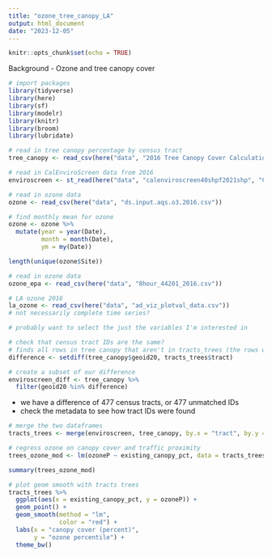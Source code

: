 ```yaml
---
title: "ozone_tree_canopy_LA"
output: html_document
date: "2023-12-05"
---
```


```r
knitr::opts_chunk$set(echo = TRUE)
```

Background - Ozone and tree canopy cover

```r
# import packages
library(tidyverse)
library(here)
library(sf)
library(modelr)
library(knitr)
library(broom)
library(lubridate)
```

```r
# read in tree canopy percentage by census tract
tree_canopy <- read_csv(here("data", "2016 Tree Canopy Cover Calculations_a.csv"))

# read in CalEnviroScreen data from 2016
enviroscreen <- st_read(here("data", "calenviroscreen40shpf2021shp", "CES4 Final Shapefile.shp"), quiet = TRUE)

# read in ozone data
ozone <- read_csv(here("data", "ds.input.aqs.o3.2016.csv"))

# find monthly mean for ozone
ozone <- ozone %>% 
  mutate(year = year(Date),
         month = month(Date),
         ym = my(Date))

length(unique(ozone$Site))

# read in ozone data
ozone_epa <- read_csv(here("data", "8hour_44201_2016.csv"))

# LA ozone 2016
la_ozone <- read_csv(here("data", "ad_viz_plotval_data.csv"))
# not necessarily complete time series?

# probably want to select the just the variables I'm interested in
```

```r
# check that census tract IDs are the same?
# finds all rows in tree canopy that aren't in tracts_trees (the rows we lost)
difference <- setdiff(tree_canopy$geoid20, tracts_trees$tract)

# create a subset of our difference 
enviroscreen_diff <- tree_canopy %>% 
  filter(geoid20 %in% difference)
```

-   we have a difference of 477 census tracts, or 477 unmatched IDs
-   check the metadata to see how tract IDs were found

```r
# merge the two dataframes
tracts_trees <- merge(enviroscreen, tree_canopy, by.x = "tract", by.y = "geoid20")

# regress ozone on canopy cover and traffic proximity
trees_ozone_mod <- lm(ozoneP ~ existing_canopy_pct, data = tracts_trees)

summary(trees_ozone_mod)
```

```r
# plot geom smooth with tracts trees 
tracts_trees %>% 
  ggplot(aes(x = existing_canopy_pct, y = ozoneP)) +
  geom_point() +
  geom_smooth(method = "lm",
              color = "red") + 
  labs(x = "canopy cover (percent)",
       y = "ozone percentile") +
  theme_bw()
```
